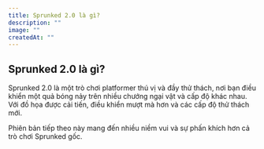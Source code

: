```yaml
---
title: Sprunked 2.0 là gì?
description: ""
image: ""
createdAt: ""
---
```


## Sprunked 2.0 là gì?

Sprunked 2.0 là một trò chơi platformer thú vị và đầy thử thách, nơi bạn điều khiển một quả bóng nảy trên nhiều chướng ngại vật và cấp độ khác nhau. Với đồ họa được cải tiến, điều khiển mượt mà hơn và các cấp độ thử thách mới.

Phiên bản tiếp theo này mang đến nhiều niềm vui và sự phấn khích hơn cả trò chơi Sprunked gốc.